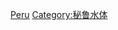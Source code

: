 {{Catnav|頁面分類|地理|水體|湖泊|各國湖泊}}
{{Catnav|頁面分類|地理|地形|湖泊|各國湖泊}}
{{Catnav|頁面分類|地理|各國地理|秘鲁地理}}
{{Catnav|頁面分類|地理|各國地理|各國湖泊}}
{{Catnav|頁面分類|各種主題的頁面分類|按國家分類|各國地理|秘鲁地理}}
{{Catnav|頁面分類|各種主題的頁面分類|按國家分類|各國地理|各國湖泊}}

{{commons category|Lakes of Peru}}

[[Category:南美洲各国湖泊|Peru]]
[[Category:秘鲁水体|Category:秘鲁水体]]
